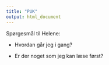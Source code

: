 ```yaml
---
title: "PUK"
output: html_document
---
```


Spørgesmål til Helene:

- Hvordan går jeg i gang?

- Er der noget som jeg kan læse først?
